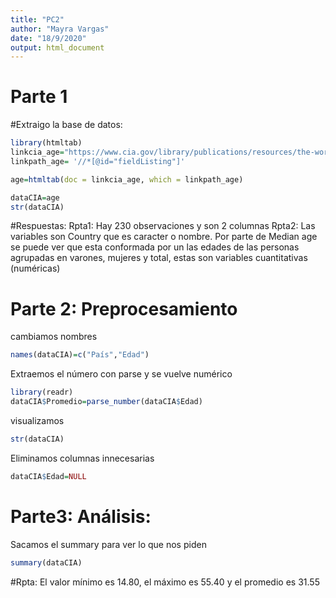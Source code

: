 ```yaml
---
title: "PC2"
author: "Mayra Vargas"
date: "18/9/2020"
output: html_document
---
```

# Parte 1
#Extraigo la base de datos:
```r
library(htmltab)
linkcia_age="https://www.cia.gov/library/publications/resources/the-world-factbook/fields/343.html"
linkpath_age= '//*[@id="fieldListing"]'

age=htmltab(doc = linkcia_age, which = linkpath_age)
```
```r
dataCIA=age
str(dataCIA)
```
#Respuestas:
Rpta1: Hay 230 observaciones y son 2 columnas
Rpta2: Las variables son Country que es caracter o nombre. Por parte de Median age se puede ver que esta conformada por un las edades de las personas agrupadas en varones, mujeres y total, estas son variables cuantitativas (numéricas) 


# Parte 2: Preprocesamiento

cambiamos nombres
```r
names(dataCIA)=c("País","Edad")
```

Extraemos el número con parse y se vuelve numérico
```r
library(readr)
dataCIA$Promedio=parse_number(dataCIA$Edad)
```

visualizamos

```r
str(dataCIA)
```

Eliminamos columnas innecesarias
```r
dataCIA$Edad=NULL
```

# Parte3: Análisis:

Sacamos el summary para ver lo que nos piden
```r
summary(dataCIA)
```

#Rpta: El valor mínimo es 14.80, el máximo es 55.40 y el promedio es 31.55


